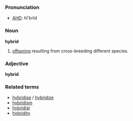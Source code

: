 ===Pronunciation===
*[[w:AHD|AHD]]: hī'brĭd

===Noun===
'''hybrid'''

#[[offspring]] resulting from cross-breeding different species.

===Adjective===
'''hybrid'''

===Related terms===
*[[hybridise]] / [[hybridize]]
*[[hybridism]]
*[[hybridist]]
*[[hybridity]]